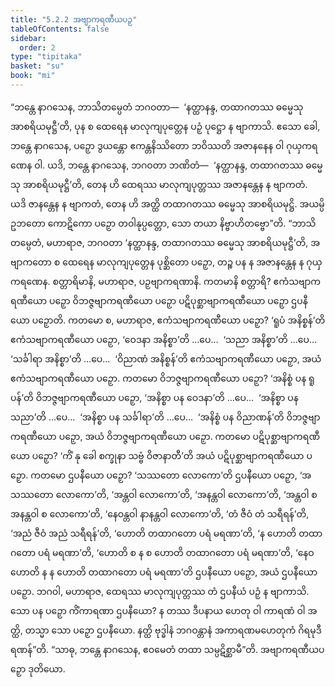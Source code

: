 ```yaml
---
title: "5.2.2 အဗျာကရဏီယပဉှ"
tableOfContents: false
sidebar:
  order: 2
type: "tipitaka"
basket: "su"
book: "mi"
---
```



<DynamicBreadcrumb />

<Division number="131" book="mi">

<Paragraph number="682" book="mi">
“ဘန္တေ နာဂသေန, ဘာသိတမ္ပေတံ ဘဂဝတာ—  ‘နတ္ထာနန္ဒ, တထာဂတဿ ဓမ္မေသု အာစရိယမုဋ္ဌီ’တိ, ပုန စ ထေရေန မာလုကျပုတ္တေန ပဉှံ ပုဋ္ဌော န ဗျာကာသိ. ဧသော ခေါ, ဘန္တေ နာဂသေန, ပဉှော ဒွယန္တော ဧကန္တနိဿိတော ဘဝိဿတိ အဇာနနေန ဝါ ဂုယှကရဏေန ဝါ. ယဒိ, ဘန္တေ နာဂသေန, ဘဂဝတာ ဘဏိတံ—  ‘နတ္ထာနန္ဒ, တထာဂတဿ ဓမ္မေသု အာစရိယမုဋ္ဌီ’တိ, တေန ဟိ ထေရဿ မာလုကျပုတ္တဿ အဇာနန္တေန န ဗျာကတံ. ယဒိ ဇာနန္တေန န ဗျာကတံ, တေန ဟိ အတ္ထိ တထာဂတဿ ဓမ္မေသု အာစရိယမုဋ္ဌိ. အယမ္ပိ ဥဘတော ကောဋိကော ပဉှော တဝါနုပ္ပတ္တော, သော တယာ နိဗ္ဗာဟိတဗ္ဗော”တိ.
</Paragraph>

<Paragraph number="683" book="mi">
“ဘာသိတမ္ပေတံ, မဟာရာဇ, ဘဂဝတာ ‘နတ္ထာနန္ဒ, တထာဂတဿ ဓမ္မေသု အာစရိယမုဋ္ဌီ’တိ, အဗျာကတော စ ထေရေန မာလုကျပုတ္တေန ပုစ္ဆိတော ပဉှော, တဉ္စ ပန န အဇာနန္တေန န ဂုယှကရဏေန. စတ္တာရိမာနိ, မဟာရာဇ, ပဉှဗျာကရဏာနိ. ကတမာနိ စတ္တာရိ? ဧကံသဗျာကရဏီယော ပဉှော ဝိဘဇ္ဇဗျာကရဏီယော ပဉှော ပဋိပုစ္ဆာဗျာကရဏီယော ပဉှော ဌပနီယော ပဉှောတိ.
</Paragraph>

<Paragraph number="684" book="mi">
ကတမော စ, မဟာရာဇ, ဧကံသဗျာကရဏီယော ပဉှော? ‘ရူပံ အနိစ္စန်’တိ ဧကံသဗျာကရဏီယော ပဉှော, ‘ဝေဒနာ အနိစ္စာ’တိ …ပေ…  ‘သညာ အနိစ္စာ’တိ …ပေ…  ‘သင်္ခါရာ အနိစ္စာ’တိ …ပေ…  ‘ဝိညာဏံ အနိစ္စန်’တိ ဧကံသဗျာကရဏီယော ပဉှော, အယံ ဧကံသဗျာကရဏီယော ပဉှော.
</Paragraph>

<Paragraph number="685" book="mi">
ကတမော ဝိဘဇ္ဇဗျာကရဏီယော ပဉှော? ‘အနိစ္စံ ပန ရူပန်’တိ ဝိဘဇ္ဇဗျာကရဏီယော ပဉှော, ‘အနိစ္စာ ပန ဝေဒနာ’တိ …ပေ…  ‘အနိစ္စာ ပန သညာ’တိ …ပေ…  ‘အနိစ္စာ ပန သင်္ခါရာ’တိ …ပေ…  ‘အနိစ္စံ ပန ဝိညာဏန်’တိ ဝိဘဇ္ဇဗျာကရဏီယော ပဉှော, အယံ ဝိဘဇ္ဇဗျာကရဏီယော ပဉှော.
</Paragraph>

<Paragraph number="686" book="mi">
ကတမော ပဋိပုစ္ဆာဗျာကရဏီယော ပဉှော? ‘ကိံ နု ခေါ စက္ခုနာ သဗ္ဗံ ဝိဇာနာတီ’တိ အယံ ပဋိပုစ္ဆာဗျာကရဏီယော ပဉှော.
</Paragraph>

<Paragraph number="687" book="mi">
ကတမော ဌပနီယော ပဉှော? ‘သဿတော လောကော’တိ ဌပနီယော ပဉှော, ‘အသဿတော လောကော’တိ, ‘အန္တဝါ လောကော’တိ, ‘အနန္တဝါ လောကော’တိ, ‘အန္တဝါ စ အနန္တဝါ စ လောကော’တိ, ‘နေဝန္တဝါ နာနန္တဝါ လောကော’တိ, ‘တံ ဇီဝံ တံ သရီရန်’တိ, ‘အညံ ဇီဝံ အညံ သရီရန်’တိ, ‘ဟောတိ တထာဂတော ပရံ မရဏာ’တိ, ‘န ဟောတိ တထာဂတော ပရံ မရဏာ’တိ, ‘ဟောတိ စ န စ ဟောတိ တထာဂတော ပရံ မရဏာ’တိ, ‘နေဝ ဟောတိ န န ဟောတိ တထာဂတော ပရံ မရဏာ’တိ ဌပနီယော ပဉှော, အယံ ဌပနီယော ပဉှော.
</Paragraph>

<Paragraph number="688" book="mi">
ဘဂဝါ, မဟာရာဇ, ထေရဿ မာလုကျပုတ္တဿ တံ ဌပနီယံ ပဉှံ န ဗျာကာသိ. သော ပန ပဉှော ကိံကာရဏာ ဌပနီယော? န တဿ ဒီပနာယ ဟေတု ဝါ ကာရဏံ ဝါ အတ္ထိ, တသ္မာ သော ပဉှော ဌပနီယော. နတ္ထိ ဗုဒ္ဓါနံ ဘဂဝန္တာနံ အကာရဏမဟေတုကံ ဂိရမုဒီရဏန်”တိ. “သာဓု, ဘန္တေ နာဂသေန, ဧဝမေတံ တထာ သမ္ပဋိစ္ဆာမီ”တိ.

</Paragraph>
</Division>

<Paragraph number="689" type="center" book="mi">
အဗျာကရဏီယပဉှော ဒုတိယော.
</Paragraph>
